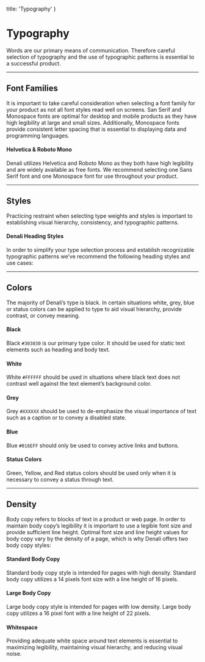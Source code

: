 
  title: 'Typography'
}

# Typography
Words are our primary means of communication. Therefore careful selection of typography and the use of typographic patterns is essential to a successful product.

---

## Font Families
It is important to take careful consideration when selecting a font family for your product as not all font styles read well on screens. San Serif and Monospace fonts are optimal for desktop and mobile products as they have high legibility at large and small sizes. Additionally, Monospace fonts provide consistent letter spacing that is essential to displaying data and programming languages.

#### Helvetica & Roboto Mono
Denali utilizes Helvetica and Roboto Mono as they both have high legibility and are widely available as free fonts. We recommend selecting one Sans Serif font and one Monospace font for use throughout your product.

<DoubleImage 
  firstType="do"
  firstImage="/images/design/typography/helvetica.jpg"
  firstCaption="use a sans serif font such as Helvetica throughout your product."
  secondType="dont"
  secondImage="/images/design/typography/helvetica-dont.jpg"
  secondCaption="use decorative fonts throughout your product."
/>

<DoubleImage 
  firstType="do"
  firstImage="/images/design/typography/Roboto-do.jpg"
  firstCaption="use a monospace font when displaying changing time on a countdown or timer."
  secondType="dont"
  secondImage="/images/design/typography/Roboto-dont.jpg"
  secondCaption="use a serif font when displaying static time stamps."
/>

---

## Styles
Practicing restraint when selecting type weights and styles is important to establishing visual hierarchy, consistency, and typographic patterns.

#### Denali Heading Styles
In order to simplify your type selection process and establish recognizable typographic patterns we’ve recommend the following heading styles and use cases:

<SingleImage 
  type="info"
  image="/images/design/typography/display.jpg" 
  caption="as a heading on welcome pages."
/>

<SingleImage 
  type="info"
  image="/images/design/typography/headline.jpg" 
  caption="as a heading on a low density page."
/>

<SingleImage 
  type="info"
  image="/images/design/typography/title.jpg" 
  caption="as a heading on a high density page."
/>

<SingleImage 
  type="info"
  image="/images/design/typography/subheading.jpg" 
  caption="as a heading to break up subsections on a page."
/>

<SingleImage 
  type="info"
  image="/images/design/typography/caption.jpg" 
  caption="as a descriptor to display secondary information or meta-data."
/>

<SingleImage 
  type="info"
  image="/images/design/typography/value-id.jpg" 
  caption="as labels on data visualizations and tables."
/>

---

## Colors
The majority of Denali’s type is black. In certain situations white, grey, blue or status colors can be applied to type to aid visual hierarchy, provide contrast, or convey meaning.

#### Black
Black `#303030` is our primary type color. It should be used for static text elements such as heading and body text.

<DoubleImage 
  firstType="do"
  firstImage="/images/design/typography/black-do.jpg"
  firstCaption="use black on headlines and body copy."
  secondType="dont"
  secondImage="/images/design/typography/black-dont.jpg"
  secondCaption="use black on text links."
/>

#### White
White `#FFFFFF` should be used in situations where black text does not contrast well against the text element’s background color.

<DoubleImage 
  firstType="do"
  firstImage="/images/design/typography/white-do.jpg"
  firstCaption="use white text against an element with a dark background."
  secondType="dont"
  secondImage="/images/design/typography/white-dont.jpg"
  secondCaption="use white text against an element with a light background."
/>

#### Grey
Grey `#XXXXXX` should be used to de-emphasize the visual importance of text such as a caption or to convey a disabled state.

<DoubleImage 
  firstType="do"
  firstImage="/images/design/typography/grey-do.jpg"
  firstCaption="use grey on a text element with low visual importance such as a page title."
  secondType="dont"
  secondImage="/images/design/typography/grey-dont.jpg"
  secondCaption="use grey on a text element with high visual importance such as a a caption."
/>

#### Blue
Blue `#016EFF` should only be used to convey active links and buttons.

<DoubleImage 
  firstType="do"
  firstImage="/images/design/typography/blue-do.jpg"
  firstCaption="use blue to convey an active link within body copy."
  secondType="dont"
  secondImage="/images/design/typography/blue-dont.jpg"
  secondCaption="use blue to color sections of static body copy."
/>

#### Status Colors
Green, Yellow, and Red status colors should be used only when it is necessary to convey a status through text.

<SingleImage 
  type="do"
  image="/images/design/typography/status-do.jpg" 
  caption="use red text to notify users of required fields."
/>

<SingleImage 
  type="dont"
  image="/images/design/typography/status-dont.jpg" 
  caption="use red text for input field labels."
/>

---

## Density
Body copy refers to blocks of text in a product or web page. In order to maintain body copy’s legibility it is important to use a legible font size and provide sufficient line height. Optimal font size and line height values for body copy vary by the density of a page, which is why Denali offers two body copy styles:

#### Standard Body Copy
Standard body copy style is intended for pages with high density. Standard body copy utilizes a 14 pixels font size with a line height of 16 pixels.

<SingleImage 
  type="do"
  image="/images/design/typography/copy-standard-do.jpg" 
  caption="use standard body copy on pages with high page density."
/>

<SingleImage 
  type="dont"
  image="/images/design/typography/copy-standard-dont.jpg" 
  caption="use standard body copy on pages with low page density."
/>

#### Large Body Copy
Large body copy style is intended for pages with low density. Large body copy utilizes a 16 pixel font with a line height of 22 pixels.

<SingleImage 
  type="do"
  image="/images/design/typography/copy-large-do.jpg" 
  caption="use large body copy on pages with low density."
/>

<SingleImage 
  type="dont"
  image="/images/design/typography/copy-large-dont.jpg" 
  caption="use large body copy on pages with high density."
/>

#### Whitespace
Providing adequate white space around text elements is essential to maximizing legibility, maintaining visual hierarchy, and reducing visual noise.

<SingleImage 
  type="do"
  image="/images/design/typography/white-space-do.jpg" 
  caption="give text elements adequate white space to ensure legibility."
/>

<SingleImage 
  type="dont"
  image="/images/design/typography/white-space-do.jpg" 
  caption="hinder legibility by placing text elements too close to each other."
/>


